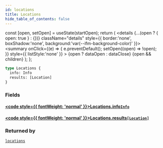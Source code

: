 ```yaml
---
id: locations
title: Locations
hide_table_of_contents: false
---
```









  const [open, setOpen] = useState(startOpen);
  return (
    <details {...(open ? { open: true } : {})} className="details" style={{ border:'none', boxShadow:'none', background:'var(--ifm-background-color)' }}>
      <summary
        onClick={(e) => {
          e.preventDefault();
          setOpen((open) => !open);
        }}
        style={{ listStyle:'none' }}
      >
      {open ? dataOpen : dataClose}
      </summary>
      {open && children}
    </details>
  );
};











```graphql
type Locations {
  info: Info
  results: [Location]
}
```




### Fields

#### [<code style={{ fontWeight: 'normal' }}>Locations.<b>info</b></code>](#)<Bullet />[`Info`](/objects/info) <Badge class="badge badge--secondary" text="object"/> 
> 
> 
> 
> 

#### [<code style={{ fontWeight: 'normal' }}>Locations.<b>results</b></code>](#)<Bullet />[`[Location]`](/objects/location) <Badge class="badge badge--secondary" text="list"/> <Badge class="badge badge--secondary" text="object"/> 
> 
> 
> 
> 



### Returned by

[`locations`](/queries/locations)  <Badge class="badge badge--secondary" text="query"/>

